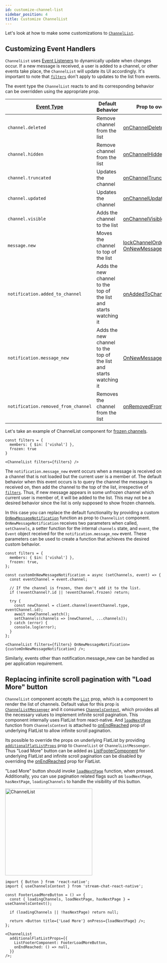 ```yaml
---
id: customize-channel-list
sidebar_position: 4
title: Customize ChannelList
---
```



Let's look at how to make some customizations to [`ChannelList`](../core-components/channel_list.mdx).

## Customizing Event Handlers

`ChannelList` uses [Event Listeners](https://getstream.io/chat/docs/javascript/event_listening/?language=javascript) to dynamically update when changes occur.
If a new message is received, a user is added to a channel, or other events take place, the `ChannelList` will update its UI accordingly.
It's important to note that [`filters`](../core-components/channel_list.mdx#filters) don't apply to updates to the list from events.

The event type the `ChannelList` reacts to and its corresponding behavior can be overridden using the appropriate prop.

| [Event Type](https://getstream.io/chat/docs/javascript/event_object/?language=javascript) | Default Behavior                                                   | Prop to override                                                                                                                                     |
| ----------------------------------------------------------------------------------------- | ------------------------------------------------------------------ | ---------------------------------------------------------------------------------------------------------------------------------------------------- |
| `channel.deleted`                                                                         | Remove channel from the list                                       | [onChannelDeleted](../core-components/channel_list.mdx#onchanneldeleted)                                                                             |
| `channel.hidden`                                                                          | Remove channel from the list                                       | [onChannelHidden](../core-components/channel_list.mdx#onchannelhidden)                                                                               |
| `channel.truncated`                                                                       | Updates the channel                                                | [onChannelTruncated](../core-components/channel_list.mdx#onchanneltruncated)                                                                         |
| `channel.updated`                                                                         | Updates the channel                                                | [onChannelUpdated](../core-components/channel_list.mdx#onchannelupdated)                                                                             |
| `channel.visible`                                                                         | Adds the channel to the list                                       | [onChannelVisible](../core-components/channel_list.mdx#onchannelvisible)                                                                             |
| `message.new`                                                                             | Moves the channel to top of the list                               | [lockChannelOrder](../core-components/channel_list.mdx#lockchannelorder), [OnNewMessageEvent](../core-components/channel_list.mdx#onnewmessageevent) |
| `notification.added_to_channel`                                                           | Adds the new channel to the top of the list and starts watching it | [onAddedToChannel](../core-components/channel_list.mdx#onaddedtochannel)                                                                             |
| `notification.message_new`                                                                | Adds the new channel to the top of the list and starts watching it | [OnNewMessageNotification](../core-components/channel_list.mdx#onnewmessagenotification)                                                             |
| `notification.removed_from_channel`                                                       | Removes the channel from the list                                  | [onRemovedFromChannel](../core-components/channel_list.mdx#onremovedfromchannel)                                                                     |

Let's take an example of ChannelList component for [frozen channels](https://getstream.io/chat/docs/javascript/freezing_channels/).

```tsx
const filters = {
  members: { $in: ['vishal'] },
  frozen: true
}

<ChannelList filters={filters} />
```

The `notification.message_new` event occurs when a message is received on a channel that is not loaded but the current user is a member of.
The default behavior when this event occurs is to query the channel the message is received on, then add the channel to the top of the list, irrespective of [`filters`](../core-components/channel_list.mdx#filters).
Thus, if new message appears in some unfrozen channel which current user is member of, it will be added to the list.
This may not be a desired behavior since the list is only supposed to show frozen channels.

In this case you can replace the default functionality by providing a custom [`OnNewMessageNotification`](../core-components/channel_list.mdx#onnewmessagenotification) function as prop to `ChannelList` component.
`OnNewMessageNotification` receives two parameters when called, `setChannels`, a setter function for the internal `channels` state, and `event`, the `Event` object received for the `notification.message_new` event.
These parameters can be used to create a function that achieves the desired custom behavior.

```tsx {6-19,23}
const filters = {
  members: { $in: ['vishal'] },
  frozen: true,
};

const customOnNewMessageNotification = async (setChannels, event) => {
  const eventChannel = event.channel;

  // If the channel is frozen, then don't add it to the list.
  if (!eventChannel?.id || !eventChannel.frozen) return;

  try {
    const newChannel = client.channel(eventChannel.type, eventChannel.id);
    await newChannel.watch();
    setChannels(channels => [newChannel, ...channels]);
  } catch (error) {
    console.log(error);
  }
};

<ChannelList filters={filters} OnNewMessageNotification={customOnNewMessageNotification} />;
```

Similarly, events other than notification.message_new can be handled as per application requirement.

## Replacing infinite scroll pagination with "Load More" button

<div style={{ display: 'flex', justifyContent: 'space-between' }}>
<div>

`ChannelList` component accepts the [`List`](../core-components/channel_list.mdx#list) prop, which is a component to render the list of channels.
Default value for this prop is [`ChannelListMessenger`](../ui-components/channel_list_messenger.mdx) and it consumes [`ChannelsContext`](../contexts/channels_context.mdx), which provides all the necessary values to implement infinite scroll pagination.
This component internally uses FlatList from react-native. And [`loadNextPage`](../contexts/channels_context.mdx#loadnextpage) function
from `ChannelsContext` is attached to [onEndReached](https://reactnative.dev/docs/flatlist#onendreached) prop of underlying FlatList to allow infinite scroll pagination.

Its possible to override the props on underlying FlatList by providing [`additionalFlatListProps`](../core-components/channel_list.mdx#additionalflatlistprops) prop to `ChannelList` or `ChannelListMessenger`.
Thus "Load More" button can be added as [ListFooterComponent](https://reactnative.dev/docs/flatlist#listfootercomponent) for underlying FlatList and infinite scroll pagination can be disabled by overriding
the [onEndReached](https://reactnative.dev/docs/flatlist#onendreached) prop for FlatList.

"Load More" button should invoke [`loadNextPage`](../contexts/channels_context.mdx#loadnextpage) function, when pressed.
Additionally, you can use pagination related flags such as `loadNextPage`, `hasNextPage`, `loadingChannels` to handle the visibility of this button.

</div>
<img src={loadMoreButton} alt="ChannelList" width="280" style={{ objectFit: 'contain', paddingBottom: '8px', paddingLeft: '8px' }} />
</div>

```tsx
import { Button } from 'react-native';
import { useChannelsContext } from 'stream-chat-react-native';

const FooterLoadMoreButton = () => {
  const { loadingChannels, loadNextPage, hasNextPage } = useChannelsContext();

  if (loadingChannels || !hasNextPage) return null;

  return <Button title={'Load More'} onPress={loadNextPage} />;
};

<ChannelList
  additionalFlatListProps={{
    ListFooterComponent: FooterLoadMoreButton,
    onEndReached: () => null,
  }}
/>;
```
